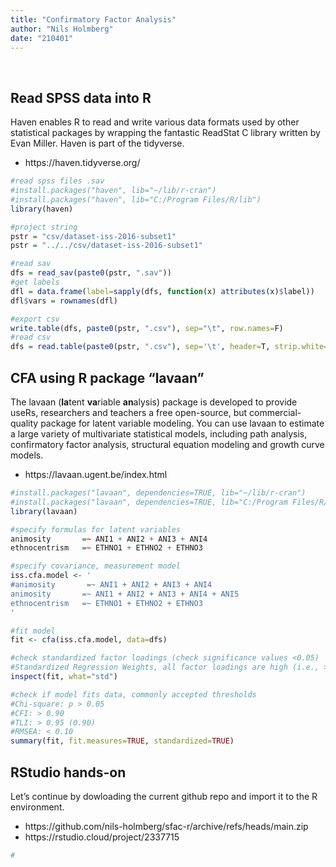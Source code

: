 ```yaml
---
title: "Confirmatory Factor Analysis"
author: "Nils Holmberg"
date: "210401"
---
```

<br/>

## Read SPSS data into R
Haven enables R to read and write various data formats used by other statistical packages by wrapping the fantastic ReadStat C library written by Evan Miller. Haven is part of the tidyverse.

- https://haven.tidyverse.org/

```r
#read spss files .sav
#install.packages("haven", lib="~/lib/r-cran")
#install.packages("haven", lib="C:/Program Files/R/lib")
library(haven)

#project string
pstr = "csv/dataset-iss-2016-subset1"
pstr = "../../csv/dataset-iss-2016-subset1"

#read sav
dfs = read_sav(paste0(pstr, ".sav"))
#get labels
dfl = data.frame(label=sapply(dfs, function(x) attributes(x)$label))
dfl$vars = rownames(dfl)

#export csv
write.table(dfs, paste0(pstr, ".csv"), sep="\t", row.names=F)
#read csv
dfs = read.table(paste0(pstr, ".csv"), sep='\t', header=T, strip.white=TRUE, stringsAsFactors=FALSE)
```

## CFA using R package "lavaan"
The lavaan (**la**tent **va**riable **an**alysis) package is developed to provide useRs, researchers and teachers a free open-source, but commercial-quality package for latent variable modeling. You can use lavaan to estimate a large variety of multivariate statistical models, including path analysis, confirmatory factor analysis, structural equation modeling and growth curve models.

- https://lavaan.ugent.be/index.html

```r
#install.packages("lavaan", dependencies=TRUE, lib="~/lib/r-cran")
#install.packages("lavaan", dependencies=TRUE, lib="C:/Program Files/R/lib")
library(lavaan)

#specify formulas for latent variables
animosity       =~ ANI1 + ANI2 + ANI3 + ANI4
ethnocentrism   =~ ETHNO1 + ETHNO2 + ETHNO3

#specify covariance, measurement model
iss.cfa.model <- '
#animosity       =~ ANI1 + ANI2 + ANI3 + ANI4
animosity       =~ ANI1 + ANI2 + ANI3 + ANI4 + ANI5
ethnocentrism   =~ ETHNO1 + ETHNO2 + ETHNO3
'

#fit model
fit <- cfa(iss.cfa.model, data=dfs)

#check standardized factor loadings (check significance values <0.05)
#Standardized Regression Weights, all factor loadings are high (i.e., >.70)
inspect(fit, what="std")

#check if model fits data, commonly accepted thresholds
#Chi-square: p > 0.05
#CFI: > 0.90
#TLI: > 0.95 (0.90)
#RMSEA: < 0.10
summary(fit, fit.measures=TRUE, standardized=TRUE)
```

## RStudio hands-on
Let's continue by dowloading the current github repo and import it to the R environment.

- https://github.com/nils-holmberg/sfac-r/archive/refs/heads/main.zip
- https://rstudio.cloud/project/2337715

```r
#
```




